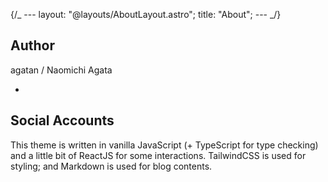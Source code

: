{/_ ---
layout: "@layouts/AboutLayout.astro";
title: "About";
--- _/}


## Author

agatan / Naomichi Agata

-

## Social Accounts

<Socials />

This theme is written in vanilla JavaScript (+ TypeScript for type checking) and a little bit of ReactJS for some interactions. TailwindCSS is used for styling; and Markdown is used for blog contents.

